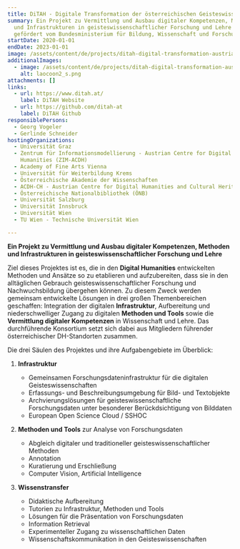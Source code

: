 ```yaml
---
title: DiTAH - Digitale Transformation der österreichischen Geisteswissenschaften
summary: Ein Projekt zu Vermittlung und Ausbau digitaler Kompetenzen, Methoden
  und Infrastrukturen in geisteswissenschaftlicher Forschung und Lehre -
  gefördert vom Bundesministerium für Bildung, Wissenschaft und Forschung.
startDate: 2020-01-01
endDate: 2023-01-01
image: /assets/content/de/projects/ditah-digital-transformation-austrian-humanities/ditah_logo_2.png
additionalImages:
  - image: /assets/content/de/projects/ditah-digital-transformation-austrian-humanities/additionalImages/laocoon2_s.png
    alt: laocoon2_s.png
attachments: []
links:
  - url: https://www.ditah.at/
    label: DiTAH Website
  - url: https://github.com/ditah-at
    label: DiTAH Github
responsiblePersons:
  - Georg Vogeler
  - Gerlinde Schneider
hostingOrganizations:
  - Universität Graz
  - Zentrum für Informationsmodellierung - Austrian Centre for Digital
    Humanities (ZIM-ACDH)
  - Academy of Fine Arts Vienna
  - Universität für Weiterbildung Krems
  - Österreichische Akademie der Wissenschaften
  - ACDH-CH - Austrian Centre for Digital Humanities and Cultural Heritage
  - Österreichische Nationalbibliothek (ÖNB)
  - Universität Salzburg
  - Universität Innsbruck
  - Universität Wien
  - TU Wien - Technische Universität Wien

---
```

**Ein Projekt zu Vermittlung und Ausbau digitaler Kompetenzen, Methoden und Infrastrukturen in geisteswissenschaftlicher Forschung und Lehre**

Ziel dieses Projektes ist es, die in den **Digital Humanities** entwickelten Methoden und Ansätze so zu etablieren und aufzubereiten, dass sie in den alltäglichen Gebrauch geisteswissenschaftlicher Forschung und Nachwuchsbildung übergehen können.
Zu diesem Zweck werden gemeinsam entwickelte Lösungen in drei großen Themenbereichen geschaffen: Integration der digitalen **Infrastruktur**, Aufbereitung und niederschwelliger Zugang zu digitalen **Methoden und Tools** sowie die **Vermittlung digitaler Kompetenzen** in Wissenschaft und Lehre. Das durchführende Konsortium setzt sich dabei aus Mitgliedern führender österreichischer DH-Standorten zusammen.

Die drei Säulen des Projektes und ihre Aufgabengebiete im Überblick:

1.  **Infrastruktur**
    *   Gemeinsamen Forschungsdateninfrastruktur für die digitalen Geisteswissenschaften
    *   Erfassungs- und Beschreibungsumgebung für Bild- und Textobjekte
    *   Archvierungslösungen für geisteswissenschaftliche Forschungsdaten unter besonderer Berückdsichtigung von Bilddaten
    *   European Open Science Cloud / SSHOC

2.  **Methoden und Tools** zur Analyse von Forschungsdaten
    *   Abgleich digitaler und traditioneller geisteswissenschaftlicher Methoden
    *   Annotation
    *   Kuratierung und Erschließung
    *   Computer Vision, Artificial Intelligence

3.  **Wissenstransfer**
    *   Didaktische Aufbereitung
    *   Tutorien zu Infrastruktur, Methoden und Tools
    *   Lösungen für die Präsentation von Forschungsdaten
    *   Information Retrieval
    *   Experimenteller Zugang zu wissenschaftlichen Daten
    *   Wissenschaftskommunikation in den Geisteswissenschaften

